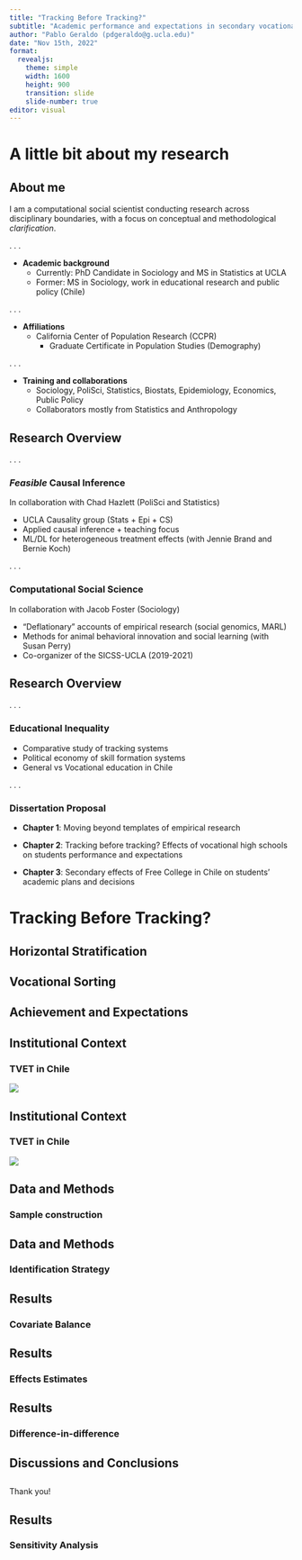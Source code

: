 ```yaml
---
title: "Tracking Before Tracking?"
subtitle: "Academic performance and expectations in secondary vocational schools in Chile"
author: "Pablo Geraldo (pdgeraldo@g.ucla.edu)"
date: "Nov 15th, 2022"
format: 
  revealjs:
    theme: simple
    width: 1600
    height: 900
    transition: slide
    slide-number: true
editor: visual
---
```


# A little bit about my research

## About me

I am a computational social scientist conducting research across disciplinary boundaries, with a focus on conceptual and methodological *clarification*.

. . . 

* **Academic background**
  + Currently: PhD Candidate in Sociology and MS in Statistics at UCLA
  + Former: MS in Sociology, work in educational research and public policy (Chile)
   
. . .

* **Affiliations**
  + California Center of Population Research (CCPR)
    + Graduate Certificate in Population Studies (Demography)
    
. . .

* **Training and collaborations**
  + Sociology, PoliSci, Statistics, Biostats, Epidemiology, Economics, Public Policy
  + Collaborators mostly from Statistics and Anthropology
  

## Research Overview

. . .

### *Feasible* Causal Inference

In collaboration with Chad Hazlett (PoliSci and Statistics)

  + UCLA Causality group (Stats + Epi + CS)
  + Applied causal inference + teaching focus
  + ML/DL for heterogeneous treatment effects (with Jennie Brand and Bernie Koch)
  
. . .

### Computational Social Science

In collaboration with Jacob Foster (Sociology)

  + "Deflationary" accounts of empirical research (social genomics, MARL)
  + Methods for animal behavioral innovation and social learning (with Susan Perry)
  + Co-organizer of the SICSS-UCLA (2019-2021)

## Research Overview

. . .

### Educational Inequality

  + Comparative study of tracking systems
  + Political economy of skill formation systems
  + General vs Vocational education in Chile
  
. . .

### Dissertation Proposal

  + **Chapter 1**: Moving beyond templates of empirical research

  + [**Chapter 2**: Tracking before tracking? Effects of vocational high schools on students performance and expectations]{.fragment .highlight-blue}

  + **Chapter 3**: Secondary effects of Free College in Chile on students' academic plans and decisions

  
# Tracking Before Tracking?

## Horizontal Stratification

## Vocational Sorting

## Achievement and Expectations

## Institutional Context
### TVET in Chile

![](TVET_Chile.drawio.svg){fig-align="center"}

## Institutional Context
### TVET in Chile

![](TVET_Chile_post.drawio.svg){fig-align="center"}

## Data and Methods
### Sample construction

## Data and Methods
### Identification Strategy

## Results
### Covariate Balance

## Results
### Effects Estimates

## Results
### Difference-in-difference

## Discussions and Conclusions

##
Thank you!

## Results
### Sensitivity Analysis